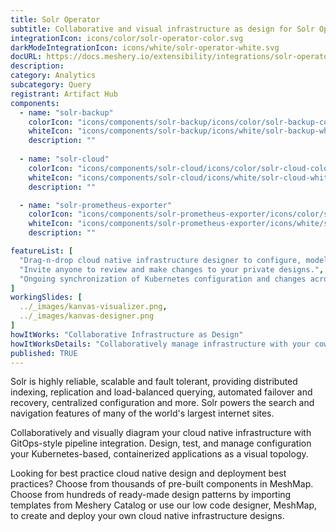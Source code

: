 ```yaml
---
title: Solr Operator
subtitle: Collaborative and visual infrastructure as design for Solr Operator
integrationIcon: icons/color/solr-operator-color.svg
darkModeIntegrationIcon: icons/white/solr-operator-white.svg
docURL: https://docs.meshery.io/extensibility/integrations/solr-operator
description: 
category: Analytics
subcategory: Query
registrant: Artifact Hub
components:
  - name: "solr-backup"
    colorIcon: "icons/components/solr-backup/icons/color/solr-backup-color.svg"
    whiteIcon: "icons/components/solr-backup/icons/white/solr-backup-white.svg"
    description: ""
    
  - name: "solr-cloud"
    colorIcon: "icons/components/solr-cloud/icons/color/solr-cloud-color.svg"
    whiteIcon: "icons/components/solr-cloud/icons/white/solr-cloud-white.svg"
    description: ""

  - name: "solr-prometheus-exporter"
    colorIcon: "icons/components/solr-prometheus-exporter/icons/color/solr-prometheus-exporter-color.svg"
    whiteIcon: "icons/components/solr-prometheus-exporter/icons/white/solr-prometheus-exporter-white.svg"
    description: ""

featureList: [
  "Drag-n-drop cloud native infrastructure designer to configure, model, and deploy your workloads.",
  "Invite anyone to review and make changes to your private designs.",
  "Ongoing synchronization of Kubernetes configuration and changes across any number of clusters."
]
workingSlides: [
  ../_images/kanvas-visualizer.png,
  ../_images/kanvas-designer.png
]
howItWorks: "Collaborative Infrastructure as Design"
howItWorksDetails: "Collaboratively manage infrastructure with your coworkers synchronously sharing the same designs."
published: TRUE
---
```

<p>
Solr is highly reliable, scalable and fault tolerant, providing distributed indexing, replication and load-balanced querying, automated failover and recovery, centralized configuration and more. Solr powers the search and navigation features of many of the world's largest internet sites.
</p>
<p>
    Collaboratively and visually diagram your cloud native infrastructure with GitOps-style pipeline integration. Design, test, and manage configuration your Kubernetes-based, containerized applications as a visual topology.
</p>
<p>
    Looking for best practice cloud native design and deployment best practices? Choose from thousands of pre-built components in MeshMap. Choose from hundreds of ready-made design patterns by importing templates from Meshery Catalog or use our low code designer, MeshMap, to create and deploy your own cloud native infrastructure designs.
</p>
